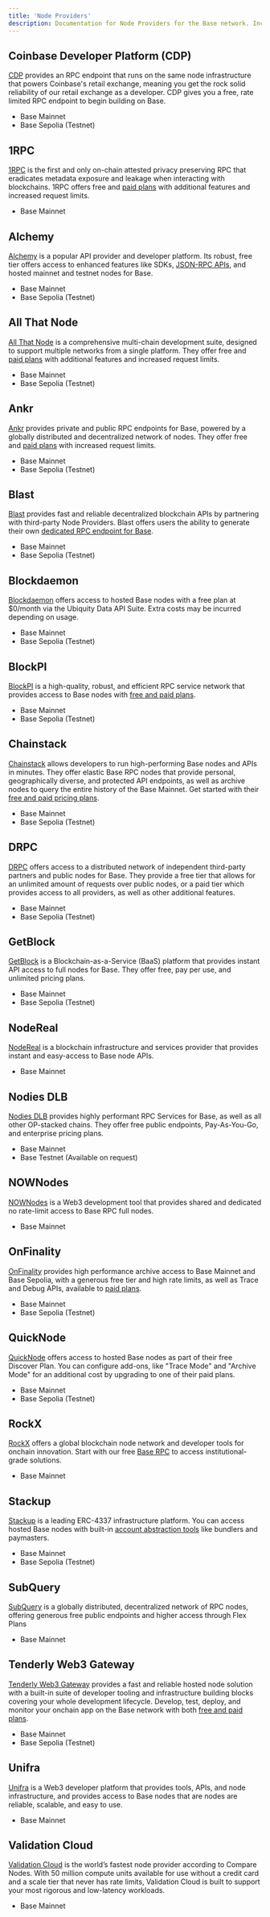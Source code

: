 ```yaml
---
title: 'Node Providers'
description: Documentation for Node Providers for the Base network. Including details on their services, supported networks, and pricing plans.
---
```



## Coinbase Developer Platform (CDP)

[CDP](https://portal.cdp.coinbase.com/) provides an RPC endpoint that runs on the same node infrastructure that powers Coinbase's retail exchange, meaning you get the rock solid reliability of our retail exchange as a developer. CDP gives you a free, rate limited RPC endpoint to begin building on Base.

<HeaderNoToc title="Supported Networks"/>

- Base Mainnet
- Base Sepolia (Testnet)

## 1RPC

[1RPC](https://1rpc.io/) is the first and only on-chain attested privacy preserving RPC that eradicates metadata exposure and leakage when interacting with blockchains. 1RPC offers free and [paid plans](https://www.1rpc.io/#pricing) with additional features and increased request limits.

<HeaderNoToc title="Supported Networks"/>

- Base Mainnet

## Alchemy

[Alchemy](https://www.alchemy.com/base) is a popular API provider and developer platform. Its robust, free tier offers access to enhanced features like SDKs, [JSON-RPC APIs](https://docs.alchemy.com/reference/base-api-quickstart), and hosted mainnet and testnet nodes for Base.

<HeaderNoToc title="Supported Networks"/>

- Base Mainnet
- Base Sepolia (Testnet)

## All That Node

[All That Node](https://www.allthatnode.com/base.dsrv) is a comprehensive multi-chain development suite, designed to support multiple networks from a single platform. They offer free and [paid plans](https://www.allthatnode.com/pricing.dsrv) with additional features and increased request limits.

<HeaderNoToc title="Supported Networks"/>

- Base Mainnet
- Base Sepolia (Testnet)

## Ankr

[Ankr](https://www.ankr.com/rpc/base/) provides private and public RPC endpoints for Base, powered by a globally distributed and decentralized network of nodes. They offer free and [paid plans](https://www.ankr.com/rpc/pricing/) with increased request limits.

<HeaderNoToc title="Supported Networks"/>

- Base Mainnet
- Base Sepolia (Testnet)

## Blast

[Blast](https://blastapi.io/public-api/base) provides fast and reliable decentralized blockchain APIs by partnering with third-party Node Providers. Blast offers users the ability to generate their own [dedicated RPC endpoint for Base](https://blastapi.io/login).

<HeaderNoToc title="Supported Networks"/>

- Base Mainnet
- Base Sepolia (Testnet)

## Blockdaemon

[Blockdaemon](https://www.blockdaemon.com/protocols/base/) offers access to hosted Base nodes with a free plan at $0/month via the Ubiquity Data API Suite. Extra costs may be incurred depending on usage.

<HeaderNoToc title="Supported Networks"/>

- Base Mainnet
- Base Sepolia (Testnet)

## BlockPI

[BlockPI](https://blockpi.io/) is a high-quality, robust, and efficient RPC service network that provides access to Base nodes with [free and paid plans](https://docs.blockpi.io/pricing/pricing-and-rate-limit).

<HeaderNoToc title="Supported Networks"/>

- Base Mainnet
- Base Sepolia (Testnet)

## Chainstack

[Chainstack](https://chainstack.com/build-better-with-base/) allows developers to run high-performing Base nodes and APIs in minutes. They offer elastic Base RPC nodes that provide personal, geographically diverse, and protected API endpoints, as well as archive nodes to query the entire history of the Base Mainnet. Get started with their [free and paid pricing plans](https://chainstack.com/pricing/).

<HeaderNoToc title="Supported Networks"/>

- Base Mainnet
- Base Sepolia (Testnet)

## DRPC

[DRPC](https://drpc.org/) offers access to a distributed network of independent third-party partners and public nodes for Base. They provide a free tier that allows for an unlimited amount of requests over public nodes, or a paid tier which provides access to all providers, as well as other additional features.

<HeaderNoToc title="Supported Networks"/>

- Base Mainnet
- Base Sepolia (Testnet)

## GetBlock

[GetBlock](https://getblock.io/nodes/base/) is a Blockchain-as-a-Service (BaaS) platform that provides instant API access to full nodes for Base. They offer free, pay per use, and unlimited pricing plans.

<HeaderNoToc title="Supported Networks"/>

- Base Mainnet
- Base Sepolia (Testnet)

## NodeReal

[NodeReal](https://nodereal.io/) is a blockchain infrastructure and services provider that provides instant and easy-access to Base node APIs.

<HeaderNoToc title="Supported Networks"/>

- Base Mainnet

## Nodies DLB

[Nodies DLB](https://nodies.app) provides highly performant RPC Services for Base, as well as all other OP-stacked chains. They offer free public endpoints, Pay-As-You-Go, and enterprise pricing plans.

<HeaderNoToc title="Supported Networks"/>

- Base Mainnet
- Base Testnet (Available on request)

## NOWNodes

[NOWNodes](https://nownodes.io/nodes/basechain-base) is a Web3 development tool that provides shared and dedicated no rate-limit access to Base RPC full nodes.

<HeaderNoToc title="Supported Networks"/>

- Base Mainnet

## OnFinality

[OnFinality](https://onfinality.io) provides high performance archive access to Base Mainnet and Base Sepolia, with a generous free tier and high rate limits, as well as Trace and Debug APIs, available to [paid plans](https://onfinality.io/pricing).

<HeaderNoToc title="Supported Networks"/>

- Base Mainnet
- Base Sepolia (Testnet)

## QuickNode

[QuickNode](https://www.quicknode.com/chains/base) offers access to hosted Base nodes as part of their free Discover Plan. You can configure add-ons, like "Trace Mode" and "Archive Mode" for an additional cost by upgrading to one of their paid plans.

<HeaderNoToc title="Supported Networks"/>

- Base Mainnet
- Base Sepolia (Testnet)

## RockX

[RockX](https://access.rockx.com) offers a global blockchain node network and developer tools for onchain innovation. Start with our free [Base RPC](https://access.rockx.com/product/base-blockchain-api-for-web3-builders) to access institutional-grade solutions.

<HeaderNoToc title="Supported Networks"/>

- Base Mainnet

## Stackup

[Stackup](https://www.stackup.sh/) is a leading ERC-4337 infrastructure platform. You can access hosted Base nodes with built-in [account abstraction tools](https://docs.stackup.sh/docs) like bundlers and paymasters.

<HeaderNoToc title="Supported Networks"/>

- Base Mainnet
- Base Sepolia (Testnet)

## SubQuery

[SubQuery](https://subquery.network/rpc) is a globally distributed, decentralized network of RPC nodes, offering generous free public endpoints and higher access through Flex Plans

<HeaderNoToc title="Supported Networks"/>

- Base Mainnet

## Tenderly Web3 Gateway

[Tenderly Web3 Gateway](https://tenderly.co/web3-gateway) provides a fast and reliable hosted node solution with a built-in suite of developer tooling and infrastructure building blocks covering your whole development lifecycle. Develop, test, deploy, and monitor your onchain app on the Base network with both [free and paid plans](https://tenderly.co/pricing).

<HeaderNoToc title="Supported Networks"/>

- Base Mainnet
- Base Sepolia (Testnet)

## Unifra

[Unifra](https://base.unifra.io/) is a Web3 developer platform that provides tools, APIs, and node infrastructure, and provides access to Base nodes that are nodes are reliable, scalable, and easy to use.

<HeaderNoToc title="Supported Networks"/>

- Base Mainnet

## Validation Cloud

[Validation Cloud](https://app.validationcloud.io/) is the world’s fastest node provider according to Compare Nodes. With 50 million compute units available for use without a credit card and a scale tier that never has rate limits, Validation Cloud is built to support your most rigorous and low-latency workloads.

<HeaderNoToc title="Supported Networks"/>

- Base Mainnet

